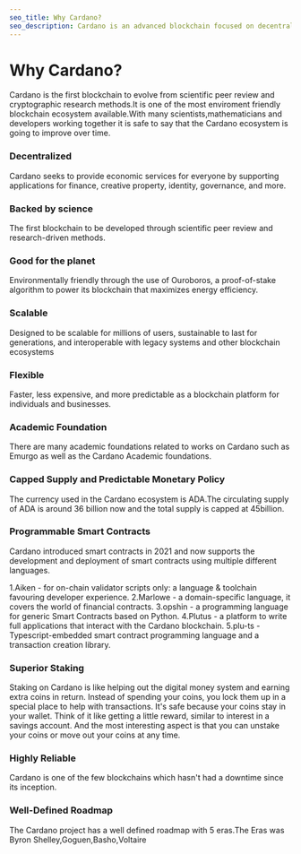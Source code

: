 ```yaml
---
seo_title: Why Cardano?
seo_description: Cardano is an advanced blockchain focused on decentralization, scalability, and sustainability. The network is designed for positive real-world impact.
---
```


# Why Cardano?

Cardano is the first blockchain to evolve from scientific peer review and cryptographic research methods.It is one of the most enviroment friendly blockchain ecosystem available.With many scientists,mathematicians and developers working together it is safe to say that the Cardano ecosystem is going to improve over time.

### Decentralized

Cardano seeks to provide economic services for everyone by supporting applications for finance, creative property, identity, governance, and more.

### Backed by science
The first blockchain to be developed through scientific peer review and research-driven methods.

### Good for the planet

Environmentally friendly through the use of Ouroboros, a proof-of-stake algorithm to power its blockchain that maximizes energy efficiency.

### Scalable
Designed to be scalable for millions of users, sustainable to last for generations, and interoperable with legacy systems and other blockchain ecosystems

### Flexible
Faster, less expensive, and more predictable as a blockchain platform for individuals and businesses.

### Academic Foundation

There are many academic foundations related to works on Cardano such as Emurgo as well as the Cardano Academic foundations.

### Capped Supply and Predictable Monetary Policy

The currency used in the Cardano ecosystem is ADA.The circulating supply of ADA is around 36 billion now and the total supply is capped at 45billion.

### Programmable Smart Contracts

Cardano introduced smart contracts in 2021 and now supports the development and deployment of smart contracts using multiple different languages.

1.Aiken - for on-chain validator scripts only: a language & toolchain favouring developer experience.
2.Marlowe - a domain-specific language, it covers the world of financial contracts.
3.opshin - a programming language for generic Smart Contracts based on Python.
4.Plutus - a platform to write full applications that interact with the Cardano blockchain.
5.plu-ts - Typescript-embedded smart contract programming language and a transaction creation library.

### Superior Staking

Staking on Cardano is like helping out the digital money system and earning extra coins in return. Instead of spending your coins, you lock them up in a special place to help with transactions. It's safe because your coins stay in your wallet. Think of it like getting a little reward, similar to interest in a savings account. And the most interesting aspect is that you can unstake your coins or move out your coins at any time.

### Highly Reliable

Cardano is one of the few blockchains which hasn't had a downtime since its inception.

### Well-Defined Roadmap

The Cardano project has a well defined roadmap with 5 eras.The Eras was Byron Shelley,Goguen,Basho,Voltaire
